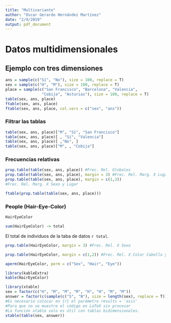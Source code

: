 ---
title: "Multivariante"
author: "Oscar Gerardo Hernández Martínez"
date: "2/9/2019"
output: pdf_document
---

# Datos multidimensionales

## Ejemplo con tres dimensiones

```{r}
ans = sample(c("Sí", "No"), size = 100, replace = T)
sex = sample(c("H", "M"), size = 100, replace = T)
place = sample(c("San Francisco", "Barcelona", "Valencia", 
                "Cobija", "Asturias"), size = 100, replace = T)
table(sex, ans, place)
ftable(sex, ans, place)
ftable(sex, ans, place, col.vars = c("sex", "ans"))
```

### Filtrar las tablas

```{r}
table(sex, ans, place)["M", "Sí", "San Francisco"]
table(sex, ans, place)[ , "Sí", "Valencia"]
table(sex, ans, place)[ ,"No", ]
table(sex, ans, place)["M", , "Cobija"]
```

### Frecuencias relativas

```{r}
prop.table(table(sex, ans, place)) #Frec. Rel. Globales
prop.table(table(sex, ans, place), margin = 3) #Frec. Rel. Marg. X Lugar
prop.table(table(sex, ans, place), margin = c(1,3)) 
#Frec. Rel. Marg. X Sexo y Lugar

ftable(prop.table(table(sex, ans, place)))
```

### People (Hair-Eye-Color)

```{r}
HairEyeColor

sum(HairEyeColor) -> total
```

El total de individuos de la taba de datos `r total`.

```{r}
prop.table(HairEyeColor, margin = 3) #Frec. Rel. X Sexo
```


```{r}
prop.table(HairEyeColor, margin = c(1,2)) #Frec. Rel. X Color Cabello y Ojos
```

```{r}
aperm(HairEyeColor, perm = c("Sex", "Hair", "Eye"))
```

```{r}
library(kableExtra)
kable(HairEyeColor)
```


```{r, results='asis'}
library(xtable)
sex = factor(c("H", "M", "M", "M", "H", "H", "M", "M"))
answer = factor(c(sample(c("S", "N"), size = length(sex), replace = T)))
#Es necesario colocar en {r} el parámetro results = 'asis'
#Para que no se muestre el código en LaTeX sin procesar
#La función xtable solo es útil con tablas bidimensionales.
xtable(table(sex, answer))
```

